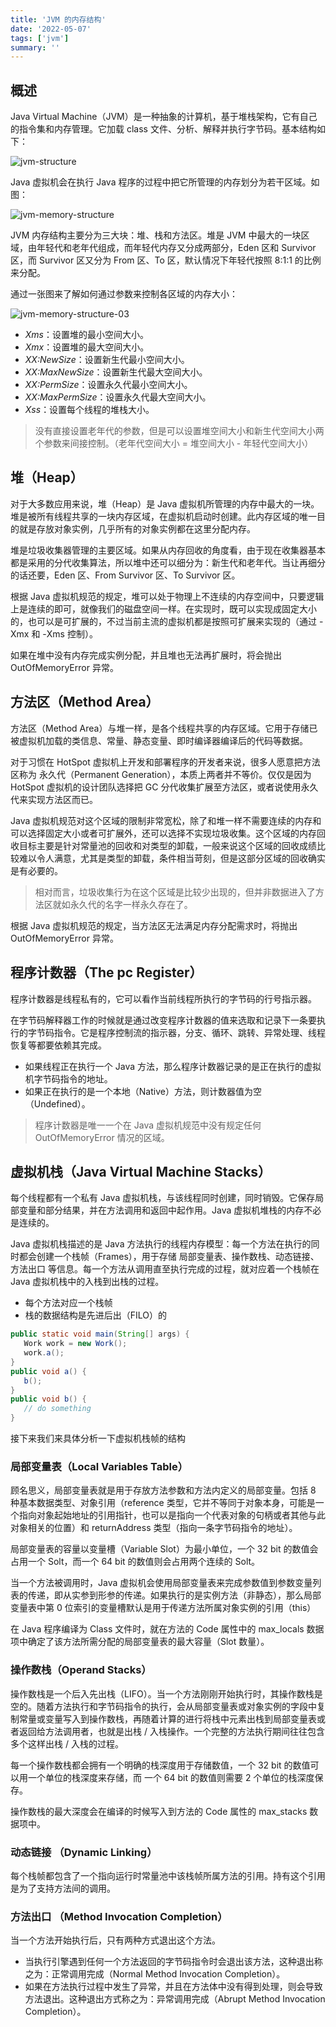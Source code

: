 ```yaml
---
title: 'JVM 的内存结构'
date: '2022-05-07'
tags: ['jvm']
summary: ''
---
```


## 概述

Java Virtual Machine（JVM）是一种抽象的计算机，基于堆栈架构，它有自己的指令集和内存管理。它加载 class 文件、分析、解释并执行字节码。基本结构如下：

![jvm-structure](/static/images/blog/jvm/jvm-memory-structure-01.png)

Java 虚拟机会在执行 Java 程序的过程中把它所管理的内存划分为若干区域。如图：

![jvm-memory-structure](/static/images/blog/jvm/jvm-memory-structure-02.png)

JVM 内存结构主要分为三大块：堆、栈和方法区。堆是 JVM 中最大的一块区域，由年轻代和老年代组成，而年轻代内存又分成两部分，Eden 区和 Survivor 区，而 Survivor 区又分为 From 区、To 区，默认情况下年轻代按照 8:1:1 的比例来分配。

通过一张图来了解如何通过参数来控制各区域的内存大小：

![jvm-memory-structure-03](/static/images/blog/jvm/jvm-memory-structure-03.png)

- _Xms_：设置堆的最小空间大小。
- _Xmx_：设置堆的最大空间大小。
- _XX:NewSize_：设置新生代最小空间大小。
- _XX:MaxNewSize_：设置新生代最大空间大小。
- _XX:PermSize_：设置永久代最小空间大小。
- _XX:MaxPermSize_：设置永久代最大空间大小。
- _Xss_：设置每个线程的堆栈大小。

> 没有直接设置老年代的参数，但是可以设置堆空间大小和新生代空间大小两个参数来间接控制。（老年代空间大小 = 堆空间大小 - 年轻代空间大小）

## 堆（Heap）

对于大多数应用来说，堆（Heap）是 Java 虚拟机所管理的内存中最大的一块。堆是被所有线程共享的一块内存区域，在虚拟机启动时创建。此内存区域的唯一目的就是存放对象实例，几乎所有的对象实例都在这里分配内存。

堆是垃圾收集器管理的主要区域。如果从内存回收的角度看，由于现在收集器基本都是采用的分代收集算法，所以堆中还可以细分为：新生代和老年代。当让再细分的话还要，Eden 区、From Survivor 区、To Survivor 区。

根据 Java 虚拟机规范的规定，堆可以处于物理上不连续的内存空间中，只要逻辑上是连续的即可，就像我们的磁盘空间一样。在实现时，既可以实现成固定大小的，也可以是可扩展的，不过当前主流的虚拟机都是按照可扩展来实现的（通过 -Xmx 和 -Xms 控制）。

如果在堆中没有内存完成实例分配，并且堆也无法再扩展时，将会抛出 OutOfMemoryError 异常。

## 方法区（Method Area）

方法区（Method Area）与堆一样，是各个线程共享的内存区域。它用于存储已被虚拟机加载的类信息、常量、静态变量、即时编译器编译后的代码等数据。

对于习惯在 HotSpot 虚拟机上开发和部署程序的开发者来说，很多人愿意把方法区称为 永久代（Permanent Generation），本质上两者并不等价。仅仅是因为 HotSpot 虚拟机的设计团队选择把 GC 分代收集扩展至方法区，或者说使用永久代来实现方法区而已。

Java 虚拟机规范对这个区域的限制非常宽松，除了和堆一样不需要连续的内存和可以选择固定大小或者可扩展外，还可以选择不实现垃圾收集。这个区域的内存回收目标主要是针对常量池的回收和对类型的卸载，一般来说这个区域的回收成绩比较难以令人满意，尤其是类型的卸载，条件相当苛刻，但是这部分区域的回收确实是有必要的。

> 相对而言，垃圾收集行为在这个区域是比较少出现的，但并非数据进入了方法区就如永久代的名字一样永久存在了。

根据 Java 虚拟机规范的规定，当方法区无法满足内存分配需求时，将抛出 OutOfMemoryError 异常。

## 程序计数器（The pc Register）

程序计数器是线程私有的，它可以看作当前线程所执行的字节码的行号指示器。

在字节码解释器工作的时候就是通过改变程序计数器的值来选取和记录下一条要执行的字节码指令。它是程序控制流的指示器，分支、循环、跳转、异常处理、线程恢复等都要依赖其完成。

- 如果线程正在执行一个 Java 方法，那么程序计数器记录的是正在执行的虚拟机字节码指令的地址。
- 如果正在执行的是一个本地（Native）方法，则计数器值为空（Undefined）。

> 程序计数器是唯一一个在 Java 虚拟机规范中没有规定任何 OutOfMemoryError 情况的区域。

## 虚拟机栈（Java Virtual Machine Stacks）

每个线程都有一个私有 Java 虚拟机栈，与该线程同时创建，同时销毁。它保存局部变量和部分结果，并在方法调用和返回中起作用。Java 虚拟机堆栈的内存不必是连续的。

Java 虚拟机栈描述的是 Java 方法执行的线程内存模型：每一个方法在执行的同时都会创建一个栈帧（Frames），用于存储 局部变量表、操作数栈、动态链接、方法出口 等信息。每一个方法从调用直至执行完成的过程，就对应着一个栈帧在 Java 虚拟机栈中的入栈到出栈的过程。

- 每个方法对应一个栈帧
- 栈的数据结构是先进后出（FILO）的

```java
public static void main(String[] args) {
   Work work = new Work();
   work.a();
}
public void a() {
   b();
}
public void b() {
   // do something
}
```

接下来我们来具体分析一下虚拟机栈帧的结构

### 局部变量表（Local Variables Table）

顾名思义，局部变量表就是用于存放方法参数和方法内定义的局部变量。包括 8 种基本数据类型、对象引用（reference 类型，它并不等同于对象本身，可能是一个指向对象起始地址的引用指针，也可以是指向一个代表对象的句柄或者其他与此对象相关的位置）和 returnAddress 类型（指向一条字节码指令的地址）。

局部变量表的容量以变量槽（Variable Slot）为最小单位，一个 32 bit 的数值会占用一个 Solt，而一个 64 bit 的数值则会占用两个连续的 Solt。

当一个方法被调用时，Java 虚拟机会使用局部变量表来完成参数值到参数变量列表的传递，即从实参到形参的传递。如果执行的是实例方法（非静态），那么局部变量表中第 0 位索引的变量槽默认是用于传递方法所属对象实例的引用（this）

在 Java 程序编译为 Class 文件时，就在方法的 Code 属性中的 max_locals 数据项中确定了该方法所需分配的局部变量表的最大容量（Slot 数量）。

### 操作数栈（Operand Stacks）

操作数栈是一个后入先出栈（LIFO）。当一个方法刚刚开始执行时，其操作数栈是空的。随着方法执行和字节码指令的执行，会从局部变量表或对象实例的字段中复制常量或变量写入到操作数栈，再随着计算的进行将栈中元素出栈到局部变量表或者返回给方法调用者，也就是出栈 / 入栈操作。一个完整的方法执行期间往往包含多个这样出栈 / 入栈的过程。

每一个操作数栈都会拥有一个明确的栈深度用于存储数值，一个 32 bit 的数值可以用一个单位的栈深度来存储，而 一个 64 bit 的数值则需要 2 个单位的栈深度保存。

操作数栈的最大深度会在编译的时候写入到方法的 Code 属性的 max_stacks 数据项中。

### 动态链接 （Dynamic Linking）

每个栈帧都包含了一个指向运行时常量池中该栈帧所属方法的引用。持有这个引用是为了支持方法间的调用。

### 方法出口 （Method Invocation Completion）

当一个方法开始执行后，只有两种方式退出这个方法。

- 当执行引擎遇到任何一个方法返回的字节码指令时会退出该方法，这种退出称之为：正常调用完成（Normal Method Invocation Completion）。
- 如果在方法执行过程中发生了异常，并且在方法体中没有得到处理，则会导致方法退出。这种退出方式称之为：异常调用完成（Abrupt Method Invocation Completion）。
